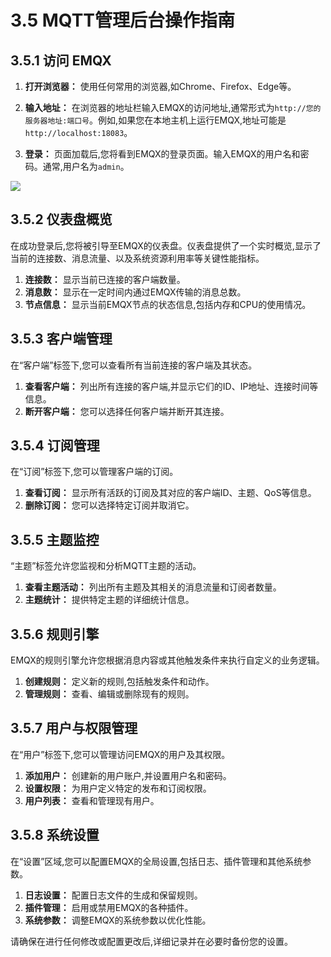 # 3.5 MQTT管理后台操作指南

## 3.5.1 访问 EMQX

1. **打开浏览器：** 使用任何常用的浏览器,如Chrome、Firefox、Edge等。

2. **输入地址：** 在浏览器的地址栏输入EMQX的访问地址,通常形式为`http://您的服务器地址:端口号`。例如,如果您在本地主机上运行EMQX,地址可能是`http://localhost:18083`。

3. **登录：** 页面加载后,您将看到EMQX的登录页面。输入EMQX的用户名和密码。通常,用户名为`admin`。

![](../../public/images/emqx-login-1.png)

## 3.5.2 仪表盘概览

在成功登录后,您将被引导至EMQX的仪表盘。仪表盘提供了一个实时概览,显示了当前的连接数、消息流量、以及系统资源利用率等关键性能指标。

1. **连接数：** 显示当前已连接的客户端数量。
2. **消息数：** 显示在一定时间内通过EMQX传输的消息总数。
3. **节点信息：** 显示当前EMQX节点的状态信息,包括内存和CPU的使用情况。

## 3.5.3 客户端管理

在“客户端”标签下,您可以查看所有当前连接的客户端及其状态。

1. **查看客户端：** 列出所有连接的客户端,并显示它们的ID、IP地址、连接时间等信息。
2. **断开客户端：** 您可以选择任何客户端并断开其连接。

## 3.5.4 订阅管理

在“订阅”标签下,您可以管理客户端的订阅。

1. **查看订阅：** 显示所有活跃的订阅及其对应的客户端ID、主题、QoS等信息。
2. **删除订阅：** 您可以选择特定订阅并取消它。

## 3.5.5 主题监控

“主题”标签允许您监视和分析MQTT主题的活动。

1. **查看主题活动：** 列出所有主题及其相关的消息流量和订阅者数量。
2. **主题统计：** 提供特定主题的详细统计信息。

## 3.5.6 规则引擎

EMQX的规则引擎允许您根据消息内容或其他触发条件来执行自定义的业务逻辑。

1. **创建规则：** 定义新的规则,包括触发条件和动作。
2. **管理规则：** 查看、编辑或删除现有的规则。

## 3.5.7 用户与权限管理

在“用户”标签下,您可以管理访问EMQX的用户及其权限。

1. **添加用户：** 创建新的用户账户,并设置用户名和密码。
2. **设置权限：** 为用户定义特定的发布和订阅权限。
3. **用户列表：** 查看和管理现有用户。

## 3.5.8 系统设置

在“设置”区域,您可以配置EMQX的全局设置,包括日志、插件管理和其他系统参数。

1. **日志设置：** 配置日志文件的生成和保留规则。
2. **插件管理：** 启用或禁用EMQX的各种插件。
3. **系统参数：** 调整EMQX的系统参数以优化性能。

请确保在进行任何修改或配置更改后,详细记录并在必要时备份您的设置。
